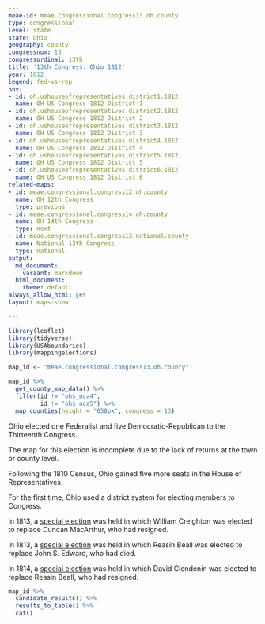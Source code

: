 ```yaml
---
meae-id: meae.congressional.congress13.oh.county
type: congressional
level: state
state: Ohio
geography: county
congressnum: 13
congressordinal: 13th
title: '13th Congress: Ohio 1812'
year: 1812
legend: fed-vs-rep
nnv:
- id: oh.ushouseofrepresentatives.district1.1812
  name: OH US Congress 1812 District 1
- id: oh.ushouseofrepresentatives.district2.1812
  name: OH US Congress 1812 District 2
- id: oh.ushouseofrepresentatives.district3.1812
  name: OH US Congress 1812 District 3
- id: oh.ushouseofrepresentatives.district4.1812
  name: OH US Congress 1812 District 4
- id: oh.ushouseofrepresentatives.district5.1812
  name: OH US Congress 1812 District 5
- id: oh.ushouseofrepresentatives.district6.1812
  name: OH US Congress 1812 District 6
related-maps:
- id: meae.congressional.congress12.oh.county
  name: OH 12th Congress
  type: previous
- id: meae.congressional.congress14.oh.county
  name: OH 14th Congress
  type: next
- id: meae.congressional.congress13.national.county
  name: National 13th Congress
  type: national
output:
  md_document:
    variant: markdown
  html_document:
    theme: default
always_allow_html: yes
layout: maps-show

---
```


```r
library(leaflet)
library(tidyverse)
library(USAboundaries)
library(mappingelections)

map_id <- "meae.congressional.congress13.oh.county"
```

<div class="map">

```r
map_id %>%
  get_county_map_data() %>%
  filter(id != "ohs_nca4",
         id != "ohs_nca5") %>% 
  map_counties(height = "650px", congress = 13)
```

</div>

Ohio elected one Federalist and five Democratic-Republican to the Thirteenth Congress. 

The map for this election is incomplete due to the lack of returns at the town or county level.

Following the 1810 Census, Ohio gained five more seats in the House of Representatives. 

For the first time, Ohio used a district system for electing members to Congress.

In 1813, a [special election](https://elections.lib.tufts.edu/catalog/tufts:oh.ushouseofrepresentatives.3.special.1813) was held in which William Creighton was elected to replace Duncan MacArthur, who had resigned. 

In 1813, a [special election](https://elections.lib.tufts.edu/catalog/tufts:oh.ushouseofrepresentatives.6.special.1813) was held in which Reasin Beall was elected to replace John S. Edward, who had died. 

In 1814, a [special election](https://elections.lib.tufts.edu/catalog/tufts:oh.uscongress6.special.1814) was held in which David Clendenin was elected to replace Reasin Beall, who had resigned. 

<div class="results-table">

```r
map_id %>%
  candidate_results() %>%
  results_to_table() %>%
  cat()
```

</div>
